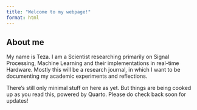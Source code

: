 ```yaml
---
title: "Welcome to my webpage!"
format: html
---
```

## About me

My name is Teza. I am a Scientist researching primarily on Signal Processing, Machine Learning and their implementations in real-time Hardware. Mostly this will be a research journal, in which I want to be documenting my academic experiments and reflections. 

There's still only minimal stuff on here as yet. But things are being cooked up as you read this, powered by Quarto. Please do check back soon for updates!

